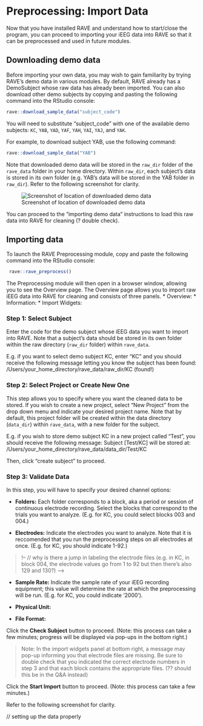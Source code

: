 # Preprocessing: Import Data

Now that you have installed RAVE and understand how to start/close the program, you can proceed to importing your iEEG data into RAVE so that it can be preprocessed and used in future modules.

## Downloading demo data 

Before importing your own data, you may wish to gain familiarity by trying RAVE's demo data in various modules. By default, RAVE already has a DemoSubject whose raw data has already been imported. You can also download other demo subjects by copying and pasting the following command into the RStudio console: 

```r
rave::download_sample_data("subject_code")
```

You will need to substitute "subject_code" with one of the available demo subjects: `KC`, `YAB`, `YAD`, `YAF`, `YAH`, `YAI`, `YAJ`, and `YAK`. 

For example, to download subject YAB, use the following command: 
```r
rave::download_sample_data("YAB")
```

Note that downloaded demo data will be stored in the `raw_dir` folder of the `rave_data` folder in your home directory. Within `raw_dir`, each subject's data is stored in its own folder (e.g. YAB's data will be stored in the YAB folder in `raw_dir`). Refer to the following screenshot for clarity. 

![Screenshot of location of downloaded demo data](static/image/DemoDownloadImage.png) 

You can proceed to the "importing demo data" instructions to load this raw data into RAVE for cleaning (? double check). 
 
## Importing data

To launch the RAVE Preprocessing module, copy and paste the following command into the RStudio console: 

```r 
 rave::rave_preprocess()
```

The Preprocessing module will then open in a browser window, allowing you to see the Overview page. The Overview page allows you to import raw iEEG data into RAVE for cleaning and consists of three panels. 
* Overview: 
* Information: 
* Import Widgets: 

### Step 1: Select Subject
Enter the code for the demo subject whose iEEG data you want to import into RAVE. Note that a subject's data should be stored in its own folder within the raw directory (`raw_dir` folder) within `rave_data`. 

E.g. if you want to select demo subject KC, enter "KC" and you should receive the following message letting you know the subject has been found: /Users/your_home_directory/rave_data/raw_dir/KC (found!)

### Step 2: Select Project or Create New One 
This step allows you to specify where you want the cleaned data to be stored. If you wish to create a new project, select "New Project" from the drop down menu and indicate your desired project name. Note that by default, this project folder will be created within the data directory (`data_dir`) within `rave_data`, with a new folder for the subject. 

E.g. if you wish to store demo subject KC in a new project called "Test", you should receive the following message: 
Subject [Test/KC] will be stored at: /Users/your_home_directory/rave_data/data_dir/Test/KC

Then, click "create subject" to proceed. 

<!-- // mention built-in demo folder --> 

### Step 3: Validate Data 
In this step, you will have to specify your desired channel options: 

<!-- // add note that once you notch filter these, --> 

* **Folders:** Each folder corresponds to a block, aka a period or session of continuous electrode recording. Select the blocks that correspond to the trials you want to analyze. (E.g. for KC, you could select blocks 003 and 004.) 

* **Electrodes:** Indicate the electrodes you want to analyze. Note that it is reccomended that you run the preprocessing steps on all electrodes at once. (E.g. for KC, you should indicate 1-92.) 

>!-- // why is there a jump in labeling the electrode files (e.g. in KC, in block 004, the electrode values go from 1 to 92 but then there's also 129 and 130?) --> 

* **Sample Rate:** Indicate the sample rate of your iEEG recording equipment; this value will determine the rate at which the preprocessing will be run. (E.g. for KC, you could indicate '2000'). 

* **Physical Unit:** 

* **File Format:** 

Click the **Check Subject** button to proceed. (Note: this process can take a few minutes; progress will be displayed via pop-ups in the bottom right.) 

> Note: In the import widgets panel at bottom right, a message may pop-up informing you that electrode files are missing. Be sure to double check that you indicated the correct electrode numbers in step 3 and that each block contains the appropriate files. (?? should this be in the Q&A instead)

Click the **Start Import** button to proceed. (Note: this process can take a few minutes.)


<!-- // how to do they know what to put in for a demo subject --> 


Refer to the following screenshot for clarity. 


// setting up the data properly 